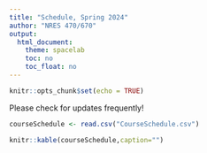 ```yaml
---
title: "Schedule, Spring 2024"
author: "NRES 470/670"
output: 
  html_document: 
    theme: spacelab
    toc: no
    toc_float: no
---
```


```r
knitr::opts_chunk$set(echo = TRUE)
```

Please check for updates frequently!

```r
courseSchedule <- read.csv("CourseSchedule.csv")
```

```r
knitr::kable(courseSchedule,caption="")
```
